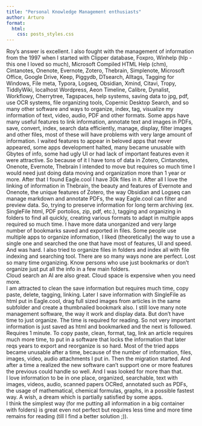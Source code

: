 ```yaml
---
title: "Personal Knowledge Management enthusiasts"
author: Arturo
format:
  html:
    css: posts_styles.css
---
```

Roy’s answer is excellent. 
I also fought with the management of information from the 1997 when I started with Clipper database, Foxpro, Winhelp (hlp - this one I loved so much), Microsoft Compiled HTML Help (chm), Cintanotes, Onenote, Evernote, Zotero, Thebrain, Simplenote, Microsoft Office, Google Drive, Keep, Piggydb, DTsearch, Alltags, Tagging for Windows, File meta, Typora, Logseq, Obsidian, Xmind, Citavi, Tropy, TiddlyWiki, localhost Wordpress, Aeon Timeline, Calibre, Dynalist, Workflowy, Cherrytree, Tagspaces, help systems, saving data to jpg, pdf, use OCR systems, file organizing tools, Copernic Desktop Search, and so many other software and ways to organize, index, tag, visualize my information of text, video, audio, PDF and other formats. 
Some apps have many useful features to link information, annotate text and images in PDFs, save, convert, index, search data efficiently, manage, display, filter images and other files, most of these will have problems with very large amount of information. 
I waited features to appear in beloved apps that never appeared, some apps development halted, many became unusable with Gbytes of info, some had ugly UI or had lack of important features even it were attractive. 
So because of it I have tons of data in Zotero, Cintanotes, Onenote, Evernote, Thebrain I intended to move but requires so much time I would need just doing data moving and organization more than 1 year or more. 
After that I found Eagle.cool I have 30k files in it. After all I love the linking of information in Thebrain, the beauty and features of Evernote and Onenote, the unique features of Zotero, the way Obsidian and Logseq can manage markdown and annotate PDFs, the way Eagle.cool can filter and preview data. So, trying to preserve information for long term archiving (ex. SingleFile html, PDF portolios, zip, pdf, etc.), tagging and organizing in folders to find all quickly, creating various formats to adapt in multiple apps required so much time. I have more data unorganized and very large number of bookmarks saved and exported in files. Some people use multiple apps to organize information, I liked (theoretically) the way to use a single one and searched the one that have most of features, UI and speed. And was hard. I also tried to organize files in folders and index all with file indexing and searching tool. There are so many ways none are perfect. Lost so many time organizing. Know persons who use just bookmarks or don’t organize just put all the info in a few main folders.\
Cloud search an AI are also great. Cloud space is expensive when you need more.\
I am attracted to clean the save information but requires much time, copy paste, delete, tagging, linking. Later I save information with SingleFile as html put in Eagle.cool, drag full sized images from articles in the same subfolder and create a thumbnailed bookmark also. I still love many note management software, the way it work and display data. But don’t have time to just organize. The time is required for reading. So not very important information is just saved as html and bookmarked and the next is followed. Requires 1 minute. To copy paste, clean, format, tag, link an article requires much more time, to put in a software that locks the information that later reqs years to export and reorganize is so hard. Most of the tried apps became unusable after a time, because of the number of information, files, images, video, audio attachments I put in. Then the migration started. And after a time a realized the new software can’t support one or more features the previous could handle so well. And I was looked for more than that.\
I love information to be in one place, organized, searchable, text with images, videos, audio, scanned papers OCRed, annotated such as PDFs, the usage of mathematical, chemical formulas, graphs, in a possible fastest way. A wish, a dream which is partially satisfied by some apps.\
I think the simplest way (for me putting all information in a big container with folders) is great even not perfect but requires less time and more time remains for reading (till I find a better solution ;)).

